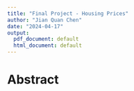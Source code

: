 ```yaml
---
title: "Final Project - Housing Prices"
author: "Jian Quan Chen"
date: "2024-04-17"
output:
  pdf_document: default
  html_document: default
---
```


# Abstract





















